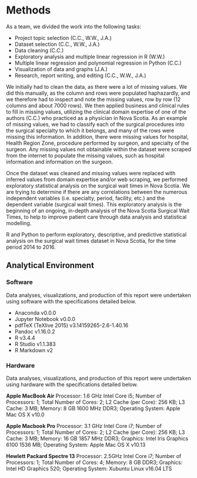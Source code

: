 # Methods

As a team, we divided the work into the following tasks:\newline

* Project topic selection (C.C., W.W., J.A.)
* Dataset selection (C.C., W.W., J.A.)
* Data cleaning (C.C.)
* Exploratory analysis and multiple linear regression in R (W.W.)
* Multiple linear regression and polynomial regression in Python (C.C.)
* Visualization of data and graphs (J.A.)
* Research, report writing, and editing (C.C., W.W., J.A.)\newline

We initially had to clean the data, as there were a lot of missing values. We did this manually, as the column and rows were populated haphazardly, and we therefore had to inspect and note the missing values, row by row (12 columns and about 7000 rows). We then applied business and clinical rules to fill in missing values, utilizing the clinical domain expertise of one of the authors (C.C.) who practiced as a physician in Nova Scotia. As an example of missing values, we had to classify each of the surgical procedures into the surgical specialty to which it belongs, and many of the rows were missing this information. In addition, there were missing values for hospital, Health Region Zone, procedure performed by surgeon, and specialty of the surgeon. Any missing values not obtainable within the dataset were scraped from the internet to populate the missing values, such as hospital information and information on the surgeon.

Once the dataset was cleaned and missing values were replaced with inferred values from domain expertise and/or web scraping, we performed exploratory statistical analysis on the surgical wait times in Nova Scotia. We are trying to determine if there are any correlations between the numerous independent variables (i.e. specialty, period, facility, etc.) and the dependent variable (surgical wait times). This exploratory analysis is the beginning of an ongoing, in-depth analysis of the Nova Scotia Surgical Wait Times, to help to improve patient care through data analysis and statistical modelling.

R and Python to perform exploratory, descriptive, and predictive statistical analysis on the surgical wait times dataset in Nova Scotia, for the time period 2014 to 2016.

## Analytical Environment

### Software

Data analyses, visualizations, and production of this report were undertaken using software with the specifications detailed below. \newline

* Anaconda v0.0.0
* Jupyter Notebook v0.0.0
* pdfTeX (TeXlive 2015) v3.14159265-2.6-1.40.16
* Pandoc v1.16.0.2
* R v3.4.4
* R Studio v1.1.383
* R Markdown v2

### Hardware

Data analyses, visualizations, and production of this report were undertaken using hardware with the specifications detailed below. \newline

__Apple MacBook Air__
Processor: 1.6 GHz Intel Core i5;
Number of Processors: 1;
Total Number of Cores: 2;
L2 Cache (per Core): 256 KB;
L3 Cache: 3 MB;
Memory: 8 GB 1600 MHz DDR3;
Operating System: Apple Mac OS X v10.0

__Apple Macbook Pro__
Processor: 3.1 GHz Intel Core i7; Number of Processors: 1; Total Number of Cores: 2; L2 Cache (per Core): 256 KB; L3 Cache: 3 MB; Memory: 16 GB 1857 MHz DDR3; Graphics: Intel Iris Graphics 6100 1536 MB; Operating System: Apple Mac OS X v10.13

__Hewlett Packard Spectre 13__
Processor: 2.5GHz Intel Core i7; Number of Processors: 1; Total Number of Cores: 4; Memory: 8 GB DDR3; Graphics: Intel HD Graphics 520; Operating System: Xubuntu Linux v16.04 LTS

